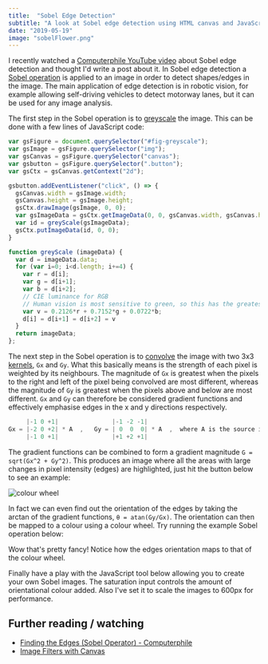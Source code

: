 ```yaml
---
title:  "Sobel Edge Detection"
subtitle: "A look at Sobel edge detection using HTML canvas and JavaScript."
date: "2019-05-19"
image: "sobelFlower.png"
---
```


I recently watched a <a class="blueLink" href="https://youtu.be/uihBwtPIBxM">Computerphile YouTube video</a> about Sobel edge detection and thought I'd write a post about it. In Sobel edge detection a <a href="https://en.wikipedia.org/wiki/Sobel_operator" class="blueLink">Sobel operation</a> is applied to an image in order to detect shapes/edges in the image. The main application of edge detection is in robotic vision, for example allowing self-driving vehicles to detect motorway lanes, but it can be used for any image analysis.

The first step in the Sobel operation is to <a href="https://en.wikipedia.org/wiki/Grayscale" class="blueLink">greyscale</a> the image. This can be done with a few lines of JavaScript code:

```javascript
var gsFigure = document.querySelector("#fig-greyscale");
var gsImage = gsFigure.querySelector("img");
var gsCanvas = gsFigure.querySelector("canvas");
var gsbutton = gsFigure.querySelector(".button");
var gsCtx = gsCanvas.getContext("2d");

gsbutton.addEventListener("click", () => {
  gsCanvas.width = gsImage.width;
  gsCanvas.height = gsImage.height;
  gsCtx.drawImage(gsImage, 0, 0);
  var gsImageData = gsCtx.getImageData(0, 0, gsCanvas.width, gsCanvas.height);
  var id = greyScale(gsImageData);
  gsCtx.putImageData(id, 0, 0);
}

function greyScale (imageData) {
  var d = imageData.data;
  for (var i=0; i<d.length; i+=4) {
    var r = d[i];
    var g = d[i+1];
    var b = d[i+2];
    // CIE luminance for RGB
    // Human vision is most sensitive to green, so this has the greatest coefficient value.
    var v = 0.2126*r + 0.7152*g + 0.0722*b;
    d[i] = d[i+1] = d[i+2] = v
  }
  return imageData;
};
```

<FlowerSobel transformType="greyscale"/>

The next step in the Sobel operation is to <a class="blueLink" href="https://en.wikipedia.org/wiki/Kernel_(image_processing)#Convolution">convolve</a> the image with two 3x3 <a class="blueLink" href="https://en.wikipedia.org/wiki/Kernel_(image_processing)">kernels</a>, `Gx` and `Gy`. What this basically means is the strength of each pixel is weighted by its neighbours. The magnitude of `Gx` is greatest when the pixels to the right and left of the pixel being convolved are most different, whereas the magnitude of `Gy` is greatest when the pixels above and below are most different. `Gx` and `Gy` can therefore be considered gradient functions and effectively emphasise edges in the x and y directions respectively.


```javascript
     |-1 0 +1|               |-1 -2 -1|
Gx = |-2 0 +2| * A  ,   Gy = | 0  0  0| * A  ,  where A is the source image.
     |-1 0 +1|               |+1 +2 +1|
```
The gradient functions can be combined to form a gradient magnitude `G = sqrt(Gx^2 + Gy^2)`. This produces an image where all the areas with large changes in pixel intensity (edges) are highlighted, just hit the button below to see an example:

<FlowerSobel transformType="sobel"/>

<img className={style.colourWheel} src={colourWheel} alt="colour wheel"/>

In fact we can even find out the orientation of the edges by taking the arctan of the gradient functions, `θ = atan(Gy/Gx)`. The orientation can then be mapped to a colour using a colour wheel. Try running the example Sobel operation below:

<FlowerSobel transformType="sobelColour"/>

Wow that's pretty fancy! Notice how the edges orientation maps to that of the colour wheel.

Finally have a play with the JavaScript tool below allowing you to create your own Sobel images. The saturation input controls the amount of orientational colour added. Also I've set it to scale the images to 600px for performance.

<SobelTool/>


## Further reading / watching
* <a class="blueLink" href="https://youtu.be/uihBwtPIBxM">Finding the Edges (Sobel Operator) - Computerphile</a>
* <a class="blueLink" href="https://www.html5rocks.com/en/tutorials/canvas/imagefilters/">Image Filters with Canvas</a>